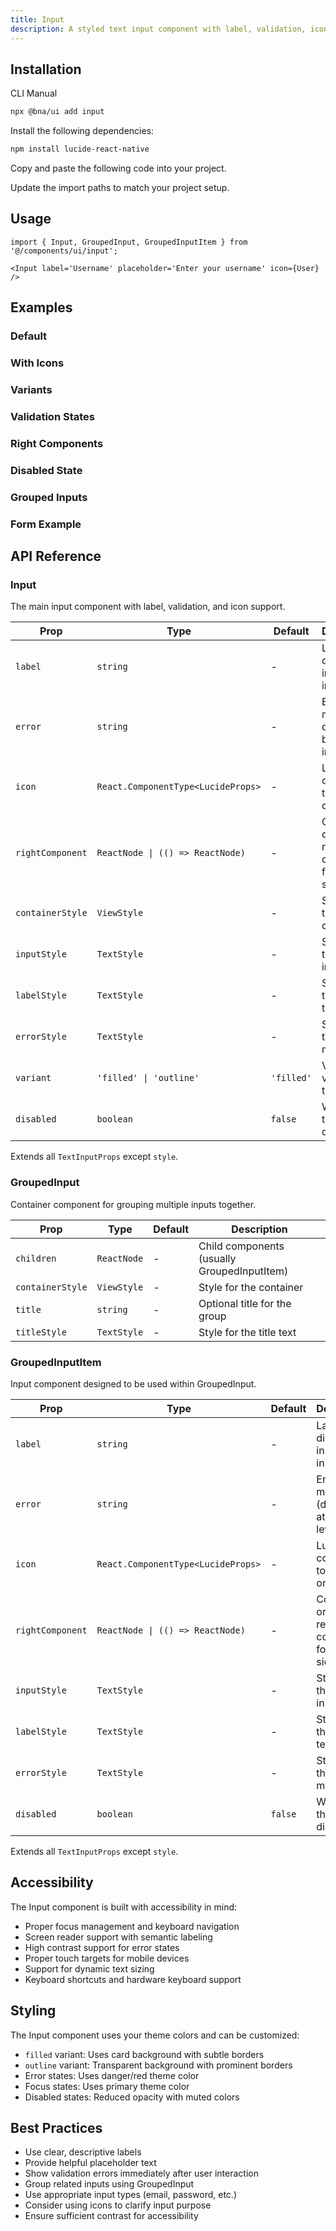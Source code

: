 ```yaml
---
title: Input
description: A styled text input component with label, validation, icons, and grouped layouts.
---
```


<ComponentPreview
  name='input-demo'
  description='A basic input with label and placeholder'
/>

## Installation

<CodeTabs>

<TabsList>
  <TabsTrigger value="cli">CLI</TabsTrigger>
  <TabsTrigger value="manual">Manual</TabsTrigger>
</TabsList>
<TabsContent value="cli">

```bash
npx @bna/ui add input
```

</TabsContent>

<TabsContent value="manual">

<Steps>

<Step>Install the following dependencies:</Step>

```bash
npm install lucide-react-native
```

<Step>Copy and paste the following code into your project.</Step>

<ComponentSource name='input' title='components/ui/input.tsx' />

<Step>Update the import paths to match your project setup.</Step>

</Steps>

</TabsContent>

</CodeTabs>

## Usage

```tsx
import { Input, GroupedInput, GroupedInputItem } from '@/components/ui/input';
```

```tsx
<Input label='Username' placeholder='Enter your username' icon={User} />
```

## Examples

### Default

<ComponentPreview
  name='input-demo'
  description='A basic input with label and placeholder'
/>

### With Icons

<ComponentPreview
  name='input-icons'
  description='Inputs with left-side icons'
/>

### Variants

<ComponentPreview
  name='input-variants'
  description='Different input variants - filled and outline'
/>

### Validation States

<ComponentPreview
  name='input-validation'
  description='Inputs with error states and validation messages'
/>

### Right Components

<ComponentPreview
  name='input-right-components'
  description='Inputs with buttons, icons, or custom components on the right'
/>

### Disabled State

<ComponentPreview
  name='input-disabled'
  description='Disabled inputs with reduced opacity'
/>

### Grouped Inputs

<ComponentPreview
  name='input-grouped'
  description='Multiple inputs grouped together in a card-like container'
/>

### Form Example

<ComponentPreview
  name='input-form'
  description='Complete form example with various input types'
/>

## API Reference

### Input

The main input component with label, validation, and icon support.

| Prop             | Type                               | Default    | Description                                              |
| ---------------- | ---------------------------------- | ---------- | -------------------------------------------------------- |
| `label`          | `string`                           | -          | Label text displayed inside the input                    |
| `error`          | `string`                           | -          | Error message to display below the input                 |
| `icon`           | `React.ComponentType<LucideProps>` | -          | Lucide icon component to display on the left             |
| `rightComponent` | `ReactNode \| (() => ReactNode)`   | -          | Component or function returning component for right side |
| `containerStyle` | `ViewStyle`                        | -          | Style for the outer container                            |
| `inputStyle`     | `TextStyle`                        | -          | Style for the text input                                 |
| `labelStyle`     | `TextStyle`                        | -          | Style for the label text                                 |
| `errorStyle`     | `TextStyle`                        | -          | Style for the error message                              |
| `variant`        | `'filled' \| 'outline'`            | `'filled'` | Visual variant of the input                              |
| `disabled`       | `boolean`                          | `false`    | Whether the input is disabled                            |

Extends all `TextInputProps` except `style`.

### GroupedInput

Container component for grouping multiple inputs together.

| Prop             | Type        | Default | Description                                 |
| ---------------- | ----------- | ------- | ------------------------------------------- |
| `children`       | `ReactNode` | -       | Child components (usually GroupedInputItem) |
| `containerStyle` | `ViewStyle` | -       | Style for the container                     |
| `title`          | `string`    | -       | Optional title for the group                |
| `titleStyle`     | `TextStyle` | -       | Style for the title text                    |

### GroupedInputItem

Input component designed to be used within GroupedInput.

| Prop             | Type                               | Default | Description                                              |
| ---------------- | ---------------------------------- | ------- | -------------------------------------------------------- |
| `label`          | `string`                           | -       | Label text displayed inside the input                    |
| `error`          | `string`                           | -       | Error message (displayed at group level)                 |
| `icon`           | `React.ComponentType<LucideProps>` | -       | Lucide icon component to display on the left             |
| `rightComponent` | `ReactNode \| (() => ReactNode)`   | -       | Component or function returning component for right side |
| `inputStyle`     | `TextStyle`                        | -       | Style for the text input                                 |
| `labelStyle`     | `TextStyle`                        | -       | Style for the label text                                 |
| `errorStyle`     | `TextStyle`                        | -       | Style for the error message                              |
| `disabled`       | `boolean`                          | `false` | Whether the input is disabled                            |

Extends all `TextInputProps` except `style`.

## Accessibility

The Input component is built with accessibility in mind:

- Proper focus management and keyboard navigation
- Screen reader support with semantic labeling
- High contrast support for error states
- Proper touch targets for mobile devices
- Support for dynamic text sizing
- Keyboard shortcuts and hardware keyboard support

## Styling

The Input component uses your theme colors and can be customized:

- `filled` variant: Uses card background with subtle borders
- `outline` variant: Transparent background with prominent borders
- Error states: Uses danger/red theme color
- Focus states: Uses primary theme color
- Disabled states: Reduced opacity with muted colors

## Best Practices

- Use clear, descriptive labels
- Provide helpful placeholder text
- Show validation errors immediately after user interaction
- Group related inputs using GroupedInput
- Use appropriate input types (email, password, etc.)
- Consider using icons to clarify input purpose
- Ensure sufficient contrast for accessibility
